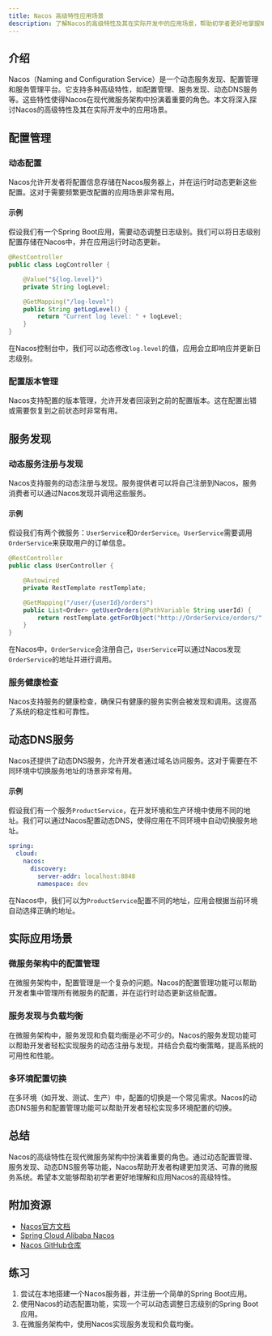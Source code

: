 ```yaml
---
title: Nacos 高级特性应用场景
description: 了解Nacos的高级特性及其在实际开发中的应用场景，帮助初学者更好地掌握Nacos的使用。
---
```


## 介绍

Nacos（Naming and Configuration Service）是一个动态服务发现、配置管理和服务管理平台。它支持多种高级特性，如配置管理、服务发现、动态DNS服务等。这些特性使得Nacos在现代微服务架构中扮演着重要的角色。本文将深入探讨Nacos的高级特性及其在实际开发中的应用场景。

## 配置管理

### 动态配置

Nacos允许开发者将配置信息存储在Nacos服务器上，并在运行时动态更新这些配置。这对于需要频繁更改配置的应用场景非常有用。

#### 示例

假设我们有一个Spring Boot应用，需要动态调整日志级别。我们可以将日志级别配置存储在Nacos中，并在应用运行时动态更新。

```java
@RestController
public class LogController {

    @Value("${log.level}")
    private String logLevel;

    @GetMapping("/log-level")
    public String getLogLevel() {
        return "Current log level: " + logLevel;
    }
}
```

在Nacos控制台中，我们可以动态修改`log.level`的值，应用会立即响应并更新日志级别。

### 配置版本管理

Nacos支持配置的版本管理，允许开发者回滚到之前的配置版本。这在配置出错或需要恢复到之前状态时非常有用。

## 服务发现

### 动态服务注册与发现

Nacos支持服务的动态注册与发现。服务提供者可以将自己注册到Nacos，服务消费者可以通过Nacos发现并调用这些服务。

#### 示例

假设我们有两个微服务：`UserService`和`OrderService`。`UserService`需要调用`OrderService`来获取用户的订单信息。

```java
@RestController
public class UserController {

    @Autowired
    private RestTemplate restTemplate;

    @GetMapping("/user/{userId}/orders")
    public List<Order> getUserOrders(@PathVariable String userId) {
        return restTemplate.getForObject("http://OrderService/orders/" + userId, List.class);
    }
}
```

在Nacos中，`OrderService`会注册自己，`UserService`可以通过Nacos发现`OrderService`的地址并进行调用。

### 服务健康检查

Nacos支持服务的健康检查，确保只有健康的服务实例会被发现和调用。这提高了系统的稳定性和可靠性。

## 动态DNS服务

Nacos还提供了动态DNS服务，允许开发者通过域名访问服务。这对于需要在不同环境中切换服务地址的场景非常有用。

#### 示例

假设我们有一个服务`ProductService`，在开发环境和生产环境中使用不同的地址。我们可以通过Nacos配置动态DNS，使得应用在不同环境中自动切换服务地址。

```yaml
spring:
  cloud:
    nacos:
      discovery:
        server-addr: localhost:8848
        namespace: dev
```

在Nacos中，我们可以为`ProductService`配置不同的地址，应用会根据当前环境自动选择正确的地址。

## 实际应用场景

### 微服务架构中的配置管理

在微服务架构中，配置管理是一个复杂的问题。Nacos的配置管理功能可以帮助开发者集中管理所有微服务的配置，并在运行时动态更新这些配置。

### 服务发现与负载均衡

在微服务架构中，服务发现和负载均衡是必不可少的。Nacos的服务发现功能可以帮助开发者轻松实现服务的动态注册与发现，并结合负载均衡策略，提高系统的可用性和性能。

### 多环境配置切换

在多环境（如开发、测试、生产）中，配置的切换是一个常见需求。Nacos的动态DNS服务和配置管理功能可以帮助开发者轻松实现多环境配置的切换。

## 总结

Nacos的高级特性在现代微服务架构中扮演着重要的角色。通过动态配置管理、服务发现、动态DNS服务等功能，Nacos帮助开发者构建更加灵活、可靠的微服务系统。希望本文能够帮助初学者更好地理解和应用Nacos的高级特性。

## 附加资源

- [Nacos官方文档](https://nacos.io/zh-cn/docs/what-is-nacos.html)
- [Spring Cloud Alibaba Nacos](https://spring.io/projects/spring-cloud-alibaba)
- [Nacos GitHub仓库](https://github.com/alibaba/nacos)

## 练习

1. 尝试在本地搭建一个Nacos服务器，并注册一个简单的Spring Boot应用。
2. 使用Nacos的动态配置功能，实现一个可以动态调整日志级别的Spring Boot应用。
3. 在微服务架构中，使用Nacos实现服务发现和负载均衡。
